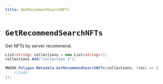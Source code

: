 ```yaml
---
title: GetRecommendSearchNFTs
---
```


# `GetRecommendSearchNFTs`

Get NFTs by server recommend.

```csharp
List<string> collections = new List<string>();
collections.Add("collection 1");

MWSDK.Polygon.Metadata.GetRecommendSearchNFTs(collections, (res) => {
    //todo
});
```